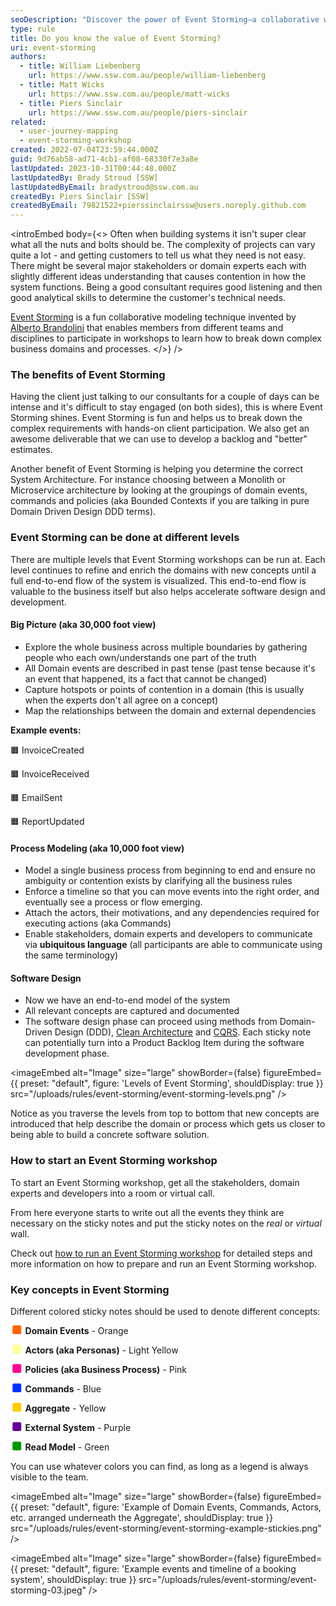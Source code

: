 ```yaml
---
seoDescription: "Discover the power of Event Storming—a collaborative workshop method for gathering domain events and building effective software systems."
type: rule
title: Do you know the value of Event Storming?
uri: event-storming
authors:
  - title: William Liebenberg
    url: https://www.ssw.com.au/people/william-liebenberg
  - title: Matt Wicks
    url: https://www.ssw.com.au/people/matt-wicks
  - title: Piers Sinclair
    url: https://www.ssw.com.au/people/piers-sinclair
related:
  - user-journey-mapping
  - event-storming-workshop
created: 2022-07-04T23:59:44.000Z
guid: 9d76ab58-ad71-4cb1-af08-68330f7e3a8e
lastUpdated: 2023-10-31T00:44:48.000Z
lastUpdatedBy: Brady Stroud [SSW]
lastUpdatedByEmail: bradystroud@ssw.com.au
createdBy: Piers Sinclair [SSW]
createdByEmail: 79821522+pierssinclairssw@users.noreply.github.com
---
```


<introEmbed
  body={<>
Often when building systems it isn't super clear what all the nuts and bolts should be. The complexity of projects can vary quite a lot - and getting customers to tell us what they need is not easy. There might be several major stakeholders or domain experts each with slightly different ideas understanding that causes contention in how the system functions. Being a good consultant requires good listening and then good analytical skills to determine the customer's technical needs.

[Event Storming](https://www.eventstorming.com) is a fun collaborative modeling technique invented by [Alberto Brandolini](https://twitter.com/ziobrando) that enables members from different teams and disciplines to participate in workshops to learn how to break down complex business domains and processes.
  </>}
/>
<youtubeEmbed url="https://youtu.be/YeRfugbKuHk" description="Video: Do you know the value of Event Storming? with William Liebenberg (6 min)" />

### The benefits of Event Storming

Having the client just talking to our consultants for a couple of days can be intense and it's difficult to stay engaged (on both sides), this is where Event Storming shines. Event Storming is fun and helps us to break down the complex requirements with hands-on client participation. We also get an awesome deliverable that we can use to develop a backlog and "better" estimates.

Another benefit of Event Storming is helping you determine the correct System Architecture. For instance choosing between a Monolith or Microservice architecture by looking at the groupings of domain events, commands and policies (aka Bounded Contexts if you are talking in pure Domain Driven Design DDD terms).

### Event Storming can be done at different levels

There are multiple levels that Event Storming workshops can be run at. Each level continues to refine and enrich the domains with new concepts until a full end-to-end flow of the system is visualized. This end-to-end flow is valuable to the business itself but also helps accelerate software design and development.

#### Big Picture (aka 30,000 foot view)

* Explore the whole business across multiple boundaries by gathering people who each own/understands one part of the truth
* All Domain events are described in past tense (past tense because it's an event that happened, its a fact that cannot be changed)
* Capture hotspots or points of contention in a domain (this is usually when the experts don't all agree on a concept)
* Map the relationships between the domain and external dependencies

**Example events:**

🟧 InvoiceCreated

🟧 InvoiceReceived

🟧 EmailSent

🟧 ReportUpdated

#### Process Modeling (aka 10,000 foot view)

* Model a single business process from beginning to end and ensure no ambiguity or contention exists by clarifying all the business rules
* Enforce a timeline so that you can move events into the right order, and eventually see a process or flow emerging.
* Attach the actors, their motivations, and any dependencies required for executing actions (aka Commands)
* Enable stakeholders, domain experts and developers to communicate via **ubiquitous language** (all participants are able to communicate using the same terminology)

#### Software Design

* Now we have an end-to-end model of the system
* All relevant concepts are captured and documented
* The software design phase can proceed using methods from Domain-Driven Design (DDD), [Clean Architecture](/rules-to-better-clean-architecture) and [CQRS](/use-the-mediator-pattern-with-cqrs). Each sticky note can potentially turn into a Product Backlog Item during the software development phase.


<imageEmbed
  alt="Image"
  size="large"
  showBorder={false}
  figureEmbed={{
    preset: "default",
    figure: 'Levels of Event Storming',
    shouldDisplay: true
  }}
  src="/uploads/rules/event-storming/event-storming-levels.png"
/>

Notice as you traverse the levels from top to bottom that new concepts are introduced that help describe the domain or process which gets us closer to being able to build a concrete software solution.

### How to start an Event Storming workshop

To start an Event Storming workshop, get all the stakeholders, domain experts and developers into a room or virtual call.

From here everyone starts to write out all the events they think are necessary on the sticky notes and put the sticky notes on the *real* or *virtual* wall.

Check out [how to run an Event Storming workshop](/event-storming-workshop) for detailed steps and more information on how to prepare and run an Event Storming workshop.

### Key concepts in Event Storming

Different colored sticky notes should be used to denote different concepts:

<svg width="1.4em" height="1em" style="display: inline-block;"><rect width="1em" height="1em" rx="0.15em" ry="0.15em" x="0.2rem" y="0em" style="fill:rgb(255,102,0);"/></svg> **Domain Events** - Orange

<svg width="1.4em" height="1em" style="display: inline-block;"><rect width="1em" height="1em" rx="0.15em" ry="0.15em" x="0.2rem" y="0em" style="fill:rgb(255,255,153);"/></svg> **Actors (aka Personas)** - Light Yellow

<svg width="1.4em" height="1em" style="display: inline-block;"><rect width="1em" height="1em" rx="0.15em" ry="0.15em" x="0.2rem" y="0em" style="fill:rgb(255,0,148);"/></svg> **Policies (aka Business Process)** - Pink

<svg width="1.4em" height="1em" style="display: inline-block;"><rect width="1em" height="1em" rx="0.15em" ry="0.15em" x="0.2rem" y="0em" style="fill:rgb(0,51,255);"/></svg> **Commands** - Blue

<svg width="1.4em" height="1em" style="display: inline-block;"><rect width="1em" height="1em" rx="0.15em" ry="0.15em" x="0.2rem" y="0em" style="fill:rgb(255,204,0);"/></svg> **Aggregate** - Yellow

<svg width="1.4em" height="1em" style="display: inline-block;"><rect width="1em" height="1em" rx="0.15em" ry="0.15em" x="0.2rem" y="0em" style="fill:rgb(102,0,153);"/></svg> **External System** - Purple

<svg width="1.4em" height="1em" style="display: inline-block;"><rect width="1em" height="1em" rx="0.15em" ry="0.15em" x="0.2rem" y="0em" style="fill:rgb(0,153,0);"/></svg> **Read Model** - Green

You can use whatever colors you can find, as long as a legend is always visible to the team.


<imageEmbed
  alt="Image"
  size="large"
  showBorder={false}
  figureEmbed={{
    preset: "default",
    figure: 'Example of Domain Events, Commands, Actors, etc. arranged underneath the Aggregate',
    shouldDisplay: true
  }}
  src="/uploads/rules/event-storming/event-storming-example-stickies.png"
/>


<imageEmbed
  alt="Image"
  size="large"
  showBorder={false}
  figureEmbed={{
    preset: "default",
    figure: 'Example events and timeline of a booking system',
    shouldDisplay: true
  }}
  src="/uploads/rules/event-storming/event-storming-03.jpeg"
/>
